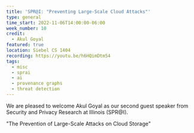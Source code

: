 ```yaml
---
title: 'SPR@I: "Preventing Large-Scale Cloud Attacks"'
type: general
time_start: 2022-11-06T14:00:00-06:00
week_number: 10
credit:
  - Akul Goyal
featured: true
location: Siebel CS 1404
recording: https://youtu.be/h6HQimDtm54
tags:
  - misc
  - sprai
  - ai
  - provenance graphs
  - threat detection
---
```

We are pleased to welcome Akul Goyal as our second guest speaker from Security and Privacy Research at Illinois (SPR@I).

"The Prevention of Large-Scale Attacks on Cloud Storage"